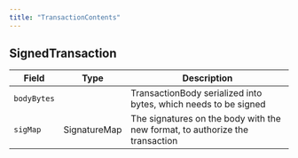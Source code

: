 ---
title: "TransactionContents"
---


## SignedTransaction

| Field       | Type         | Description                                                                  |
| ----------- | ------------ | ---------------------------------------------------------------------------- |
| `bodyBytes` |              | TransactionBody serialized into bytes, which needs to be signed              |
| `sigMap`    | SignatureMap | The signatures on the body with the new format, to authorize the transaction |
